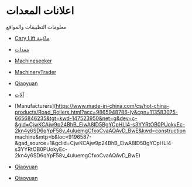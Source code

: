 # اعلانات المعدات

معلومات التطبيقات والمواقع

- [Cary Lift ماكينة](https://sa.gopettibone.com/sa/cary-lift-sa/)


- [معدات](https://www.saudi-equipment.com)


- [Machineseeker](https://www.machineseeker-egypt.com/s/ci-8)



- [MachineryTrader](https://www.machinerytrader.com/?srsltid=AfmBOootkxpWlEDrZCihy29hw9MmO4R3jboKz_Z0NJs8WabTtHE0bZHc)



- [Qiaoyuan](https://www.qyexcavator.com)


- [آلات](https://sa.made-in-china.com/co_tavolcranes/?pv_id=1i9qr770v9a6&faw_id=null)


- [Manufacturers](https://www.made-in-china.com/cs/hot-china-products/Road_Rollers.html?acc=9865948786-ly&cpn=113583075-6656846235&tgt=kwd-147523950&net=g&dev=c-&gid=CjwKCAjw9p24BhB_EiwA8ID5BgYCpHLI4-s3YYRtOB0PUokyEc-2kn4y6SD6qYpF58v_4uluemgCfxoCvaAQAvD_BwE&kwd=construction machine&mtp=b&loc=9196587-&gad_source=1&gclid=CjwKCAjw9p24BhB_EiwA8ID5BgYCpHLI4-s3YYRtOB0PUokyEc-2kn4y6SD6qYpF58v_4uluemgCfxoCvaAQAvD_BwE)


- [Qiaoyuan](https://www.qyexcavator.com)


- [Qiaoyuan](https://www.qyexcavator.com)








